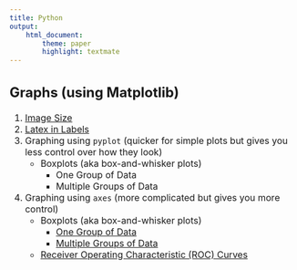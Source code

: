 ```yaml
---
title: Python
output:
    html_document:
        theme: paper
        highlight: textmate
---
```

<font size="3">

## Graphs (using Matplotlib)
1. [Image Size](python/graphs/image_size.html)
2. [Latex in Labels](python/graphs/latex_in_labels.html)
3. Graphing using `pyplot` (quicker for simple plots but gives you less control over how they look)
    - Boxplots (aka box-and-whisker plots)
        + One Group of Data
        + Multiple Groups of Data
4. Graphing using `axes` (more complicated but gives you more control)
    - Boxplots (aka box-and-whisker plots)
        + [One Group of Data](python/graphs/ax_based/boxplots_single_group.html)
        + [Multiple Groups of Data](python/graphs/ax_based/boxplots_multiple_groups.html)
    - [Receiver Operating Characteristic (ROC) Curves](python/graphs/ax_based/roc_curves.html)

</font>
